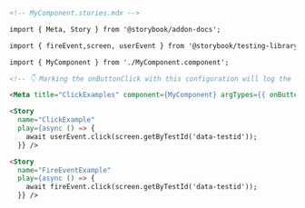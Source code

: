 ```md
<!-- MyComponent.stories.mdx -->

import { Meta, Story } from '@storybook/addon-docs';

import { fireEvent,screen, userEvent } from '@storybook/testing-library';

import { MyComponent } from './MyComponent.component';

<!-- 👇 Marking the onButtonClick with this configuration will log the event in the Actions panel -->

<Meta title="ClickExamples" component={MyComponent} argTypes={{ onButtonClick: { action: true }}/>

<Story
  name="ClickExample"
  play={async () => {
    await userEvent.click(screen.getByTestId('data-testid'));
  }} />

<Story
  name="FireEventExample"
  play={async () => {
    await fireEvent.click(screen.getByTestId('data-testid'));
  }} />
```